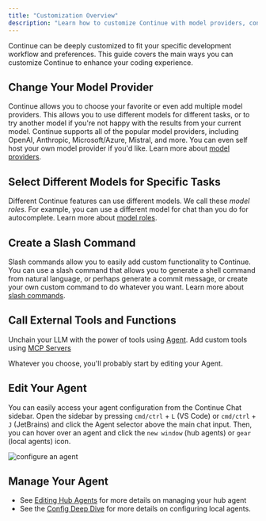 ```yaml
---
title: "Customization Overview"
description: "Learn how to customize Continue with model providers, context providers, slash commands, and tools to create your perfect AI coding agent"
---
```


Continue can be deeply customized to fit your specific development workflow and preferences. This guide covers the main ways you can customize Continue to enhance your coding experience.

## Change Your Model Provider

Continue allows you to choose your favorite or even add multiple model providers. This allows you to use different models for different tasks, or to try another model if you're not happy with the results from your current model. Continue supports all of the popular model providers, including OpenAI, Anthropic, Microsoft/Azure, Mistral, and more. You can even self host your own model provider if you'd like. Learn more about [model providers](/customize/model-providers/top-level/openai).

## Select Different Models for Specific Tasks

Different Continue features can use different models. We call these _model roles_. For example, you can use a different model for chat than you do for autocomplete. Learn more about [model roles](/customize/model-roles).

## Create a Slash Command

Slash commands allow you to easily add custom functionality to Continue. You can use a slash command that allows you to generate a shell command from natural language, or perhaps generate a commit message, or create your own custom command to do whatever you want. Learn more about [slash commands](/customize/deep-dives/slash-commands).

## Call External Tools and Functions

Unchain your LLM with the power of tools using [Agent](/features/agent/quick-start). Add custom tools using [MCP Servers](/customization/mcp-tools)

Whatever you choose, you'll probably start by editing your Agent.

## Edit Your Agent

You can easily access your agent configuration from the Continue Chat sidebar. Open the sidebar by pressing `cmd/ctrl` + `L` (VS Code) or `cmd/ctrl` + `J` (JetBrains) and click the Agent selector above the main chat input. Then, you can hover over an agent and click the `new window` (hub agents) or `gear` (local agents) icon.

![configure an agent](/images/customization/images/configure-continue-a5c8c79f3304c08353f3fc727aa5da7e.png)

## Manage Your Agent

- See [Editing Hub Agents](/hub/agents/edit-an-agent) for more details on managing your hub agent
- See the [Config Deep Dive](/reference) for more details on configuring local agents.
